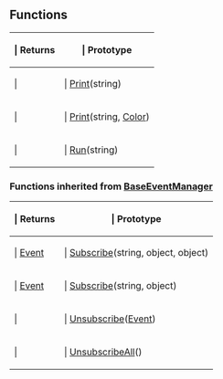 ==Functions==

{{Lua/Table_Prefix}}
{| {{Lua/Table_Header}}
!{{Lua/Column_Style/Returns_List}} | Returns
!{{Lua/Column_Style/Prototype_List}} | Prototype
|-
|{{Lua/Cell_Style/Returns_List}} | 
|{{Lua/Cell_Style/Prototype_List}} | [[Lua/Shared/Console/Functions/Print|Print]](string)
|-
|{{Lua/Cell_Style/Returns_List}} | 
|{{Lua/Cell_Style/Prototype_List}} | [[Lua/Shared/Console/Functions/Print|Print]](string, [[Lua/Shared/Color|Color]])
|-
|{{Lua/Cell_Style/Returns_List}} | 
|{{Lua/Cell_Style/Prototype_List}} | [[Lua/Shared/Console/Functions/Run|Run]](string)
|} {{Lua/Table_Suffix}}
===Functions inherited from [[Lua/Shared/BaseEventManager|BaseEventManager]]===

{{Lua/Table_Prefix}}
{| {{Lua/Table_Header}}
!{{Lua/Column_Style/Returns_List}} | Returns
!{{Lua/Column_Style/Prototype_List}} | Prototype
|-
|{{Lua/Cell_Style/Returns_List}} | [[Lua/Shared/Event|Event]]
|{{Lua/Cell_Style/Prototype_List}} | [[Lua/Shared/BaseEventManager/Functions/Subscribe|Subscribe]](string, object, object)
|-
|{{Lua/Cell_Style/Returns_List}} | [[Lua/Shared/Event|Event]]
|{{Lua/Cell_Style/Prototype_List}} | [[Lua/Shared/BaseEventManager/Functions/Subscribe|Subscribe]](string, object)
|-
|{{Lua/Cell_Style/Returns_List}} | 
|{{Lua/Cell_Style/Prototype_List}} | [[Lua/Shared/BaseEventManager/Functions/Unsubscribe|Unsubscribe]]([[Lua/Shared/Event|Event]])
|-
|{{Lua/Cell_Style/Returns_List}} | 
|{{Lua/Cell_Style/Prototype_List}} | [[Lua/Shared/BaseEventManager/Functions/UnsubscribeAll|UnsubscribeAll]]()
|} {{Lua/Table_Suffix}}